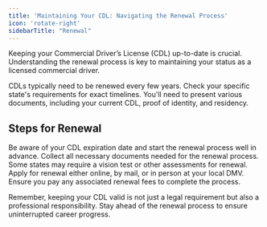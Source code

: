 ```yaml
---
title: 'Maintaining Your CDL: Navigating the Renewal Process'
icon: 'rotate-right'
sidebarTitle: "Renewal"
---
```


Keeping your Commercial Driver’s License (CDL) up-to-date is crucial. Understanding the renewal process is key to maintaining your status as a licensed commercial driver.

<CardGroup cols={2}>
  <Card title="Renewal Period" icon="calendar" color="#007BFF">
    CDLs typically need to be renewed every few years. Check your specific state's requirements for exact timelines.
  </Card>
  <Card title="Documents Required" icon="file" color="#28A745">
    You'll need to present various documents, including your current CDL, proof of identity, and residency.
  </Card>
</CardGroup>

## Steps for Renewal

<Steps>
  <Step title="Check Expiration">
    Be aware of your CDL expiration date and start the renewal process well in advance.
  </Step>
  <Step title="Gather Documentation">
    Collect all necessary documents needed for the renewal process.
  </Step>
  <Step title="Complete Any Required Tests">
    Some states may require a vision test or other assessments for renewal.
  </Step>
  <Step title="Submit Your Application">
    Apply for renewal either online, by mail, or in person at your local DMV.
  </Step>
  <Step title="Pay Renewal Fees">
    Ensure you pay any associated renewal fees to complete the process.
  </Step>
</Steps>

Remember, keeping your CDL valid is not just a legal requirement but also a professional responsibility. Stay ahead of the renewal process to ensure uninterrupted career progress.

<Snippet file="cdl-premium.mdx" />